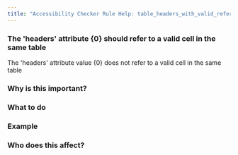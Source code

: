```yaml
---
title: "Accessibility Checker Rule Help: table_headers_with_valid_reference"
---
```


<div className="toolHelp">
<Row>
<Column colLg={16} colMd={8} colSm={4} className="toolHead">

### The 'headers' attribute {0} should refer to a valid cell in the same table

<div id="locLevel"></div>

The 'headers' attribute value {0} does not refer to a valid cell in the same table

</Column>
</Row>
<Row>
<Column colLg={11} colMd={5} colSm={4} className="toolMain">

### Why is this important?



<div id="locSnippet"></div>

### What to do



### Example


### Who does this affect?


</Column>
</Row>
</div>

